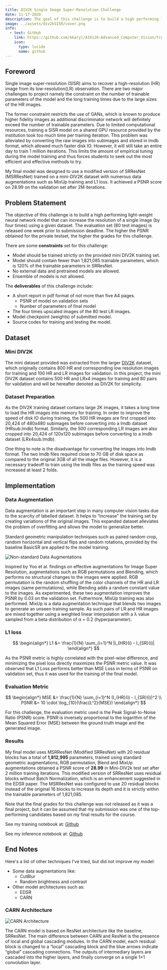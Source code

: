 ```yaml
---
title: DIV2K Single Image Super-Resolution Challenge
date: 11-17-2020
description: The goal of this challenge is to build a high performing light-weight neural network model that can increase the resolution of a single image (by four times).
image: ../assets/div2kSISR/cover.png
info:
  - text: GitHub
    link: https://github.com/kkaryl/AI6126-Advanced_Computer_Vision/tree/master/project_2
    icon:
      type: lucide
      name: github
---
```


## Foreword

Single image super-resolution (SISR) aims to recover a high-resolution (HR) image from its low-resolution(LR) observation. There are two major challenges to project namely the constraint on the number of trainable parameters of the model and the long training times due to the large sizes of the HR images.

The former constraint restricts the use of GANs, which is known to produce higher fidelity images as additional discriminator network will definitely exceed the number of trainable parameters. Due to limited computational resources, training a SISR model on a shared GPU resource provided by the institution took too much time per training iteration. This problem was alleviated by converting the raw images into subimages and stored in lmdb format, which allowed much faster disk IO. However, it will still take an entire day to train 1 million iterations. This limits the amount of empirical tuning during the model training and thus forces students to seek out the most efficient and effective methods to try.

My final model was designed to use a modified version of SRResNet (MSRResNet) trained on a mini-DIV2K dataset with numerous data augmentations such as MixUp training and L1 loss. It achieved a PSNR score on 28.99 on the validation set after 2M iterations.

## Problem Statement

The objective of this challenge is to build a high performing light-weight neural network model that can increase the resolution of a single image (by four times) using a given dataset.  The evaluation set (80 test images) is released one week prior to submission deadline. The higher the PSNR obtained for the private testset, the higher the grades for this challenge.

There are some **constraints** set for this challenge:
- Model should be trained strictly on the provided mini DIV2K training set.  
- Model should contain fewer than 1,821,085 trainable parameters, which is 120% of the trainable parameters in SRResNet.
- No external data and pretrained models are allowed.
- Ensemble of models is not allowed.

The **deliverables** of this challenge include:
- A short report in pdf format of not more than five A4 pages.
  - PSNR of model on validation sets
  - Number of parameters of final model
- The four times upscaled images of the 80 test LR images.
- Model checkpoint (weights) of submitted model.
- Source codes for training and testing the model.

## Dataset
### Mini DIV2K

The mini dataset provided was extracted from the larger [DIV2K](https://data.vision.ee.ethz.ch/cvl/DIV2K/) dataset, which originally contains 800 HR and corresponding low resolution images for training and 100 HR and LR images for validation. In this project, the mini DIV2K dataset contains 500 HR and LRx4 images for training and 80 pairs for validation and will be hereafter denoted as DIV2K for simplicity.

### Dataset Preparation
As the DIV2K training dataset contains large 2K images, it takes a long time to load the HR images into memory for training. In order to improve the speed of disk IO during training, the 500 HR images are first cropped into 20,424 of 480x480 subimages before converting into a lmdb dataset (HRsub.lmdb) format. Similarly, the 500 corresponding LR images are also cropped into 20,424 of 120x120 subimages before converting to a lmdb dataset (LRx4sub.lmdb).

One thing to note is the disadvantage for converting the images into lmdb format. The two lmdb files required close to 70 GB of disk space as compared to the original 3GB of all the image files. However, it is a necessary tradeoff to train using the lmdb files as the training speed was increased at least 2 folds.

## Implementation

### Data Augmentation
Data augmentation is an important step in many computer vision tasks due to the scarcity of labelled dataset. It helps to “increase” the training set by creating variations of the original images. This expanded dataset alleviates the problem of overﬁtting and allows the model to generalize better.

Standard geometric manipulation techniques such as paired random crop, random horizontal and vertical flips and random rotations, provided by the baseline BasicSR are applied to the model training.

![Non-standard Data Augmentations](../assets/div2kSISR/SISR_data_aug.png)

Inspired by Yoo et al. findings on effective augmentations for Image Super Resolution, augmentations such as RGB permutations and Blending, which performs no structural changes to the images were applied. RGB permutation is the random shuffling of the color channels of the HR and LR images (same permutations), while Blending adds a random constant value to the images. As experimented, these two augmentation improves the PSNR by 0.03 on the validation set. Futhermore, MixUp training was also performed. MixUp is a data augmentation technique that blends two images to generate an unseen training sample. As such pairs of LR and HR images are mixed together using a weighted linear interpolation with a λ value sampled from a beta distribution of α = 0.2 (hyperparameter).  

### L1 loss

$$
\begin{align*}
L1 &= \frac{1}{N} \sum_{i=1}^N |I_{HR}(i) - I_{SR}(i)|
\end{align*}
$$

As the PSNR metric is highly correlated with the pixel-wise difference, and minimizing the pixel loss directly maximizes the PSNR metric value. It was observed that L1 Loss performs better than MSE Loss in terms of PSNR on validation set, thus it was used for the training of the final model.

### Evaluation Metric

$$
\begin{align*}
MSE &= \frac{1}{N} \sum_{i=1}^N (I_{HR}(i) - I_{SR}(i))^2 \\
PSNR &= 10 \cdot \log_{10}(\frac{L^2}{MSE})
\end{align*}
$$

For this challenge, the evaluation metric used is the Peak Signal-to-Noise Ratio (PSNR) score. PSNR is inversely proportional to the logarithm of the Mean Squared Error (MSE) between the ground truth image and the generated image.

### Results
My final model uses MSRResNet (Modified SRResNet) with 20 residual blocks has a total of **1,812,995** parameters, trained using standard geometric augmentations, RGB permutation, Blend and MixUp augmentations obtained a PSNR score of **28.99** in Mini-DIV2k test set after 2 million training iterations. This modified version of SRResNet uses residual blocks without Batch Normalization, which is an enhancement suggested in the EDSR paper. The MSRResNet was configured to use 20 residual blocks instead of the original 16 blocks to increase its depth and it is strictly within the trainable parameters of 1,821,085.

Note that the final grades for this challenge was not released as it was a final project, but it can be assumed that my submission was one of the top-performing candidates based on my final results for the course.

See my training notebook at: <a href="https://github.com/kkaryl/AI6126-Advanced_Computer_Vision/blob/master/project_1/src/ai6126-p1-train-v1.5.ipynb"><i class="fab fa-github"></i> Github</a>

See my inference notebook at: <a href="https://github.com/kkaryl/AI6126-Advanced_Computer_Vision/blob/master/project_1/src/ai6126-p1-inference-v0.3.ipynb"><i class="fab fa-github"></i> Github</a>

## End Notes
Here's a list of other techniques I've tried, but did not improve my model:
+ Some data augmentations like:
  + CutBlur
  + Random brightness and contrast
+ Other model architectures such as:
  + EDSR
  + CARN

### CARN Architecture
![CARN Architecture](../assets/div2kSISR/CARN.png)

The CARN model is based on ResNet architecture like the baseline, SRResNet. The main difference between CARN and ResNet is the presence of local and global cascading modules.  In the CARN model, each residual block is changed to a “local” cascading block and the blue arrows indicate “global” cascading connections. The outputs of intermediary layers are cascaded into the higher layers, and finally converge on a single 1×1 convolution layer.